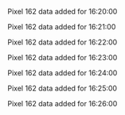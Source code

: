 Pixel 162 data added for 16:20:00

Pixel 162 data added for 16:21:00

Pixel 162 data added for 16:22:00

Pixel 162 data added for 16:23:00

Pixel 162 data added for 16:24:00

Pixel 162 data added for 16:25:00

Pixel 162 data added for 16:26:00

